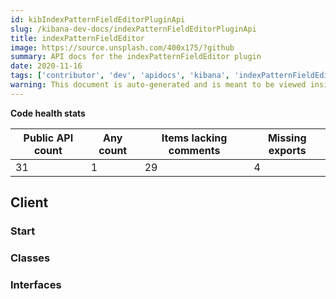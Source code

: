 ```yaml
---
id: kibIndexPatternFieldEditorPluginApi
slug: /kibana-dev-docs/indexPatternFieldEditorPluginApi
title: indexPatternFieldEditor
image: https://source.unsplash.com/400x175/?github
summary: API docs for the indexPatternFieldEditor plugin
date: 2020-11-16
tags: ['contributor', 'dev', 'apidocs', 'kibana', 'indexPatternFieldEditor']
warning: This document is auto-generated and is meant to be viewed inside our experimental, new docs system. Reach out in #docs-engineering for more info.
---
```






**Code health stats**

| Public API count  | Any count | Items lacking comments | Missing exports | 
|-------------------|-----------|------------------------|-----------------|
| 31 | 1 | 29 | 4 |

## Client

### Start
<DocDefinitionList data={[indexPatternFieldEditorObj.client.start]}/>

### Classes
<DocDefinitionList data={indexPatternFieldEditorObj.client.classes}/>

### Interfaces
<DocDefinitionList data={indexPatternFieldEditorObj.client.interfaces}/>

